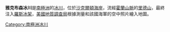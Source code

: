 {{coord|82|58|S|167|5|E|type:glacier_region:AQ_source:GNIS|display=title}}

'''雅克布森冰川'''是[[南極洲|南極洲]]的[[冰川|冰川]]，位於[[沙克爾頓海岸|沙克爾頓海岸]]，流經[[霍蘭山脈|霍蘭山脈]]的[[里德山|里德山]]，最終注入[[羅斯冰架|羅斯冰架]]，[[美國地質調查局|美國地質調查局]]根據測量和該國海軍的空中照片繪入地圖。

{{DEFAULTSORT:Jacobsen Glacier}}
[[Category:南極洲冰川|Category:南極洲冰川]]


{{ShackletonCoast-geo-stub}}